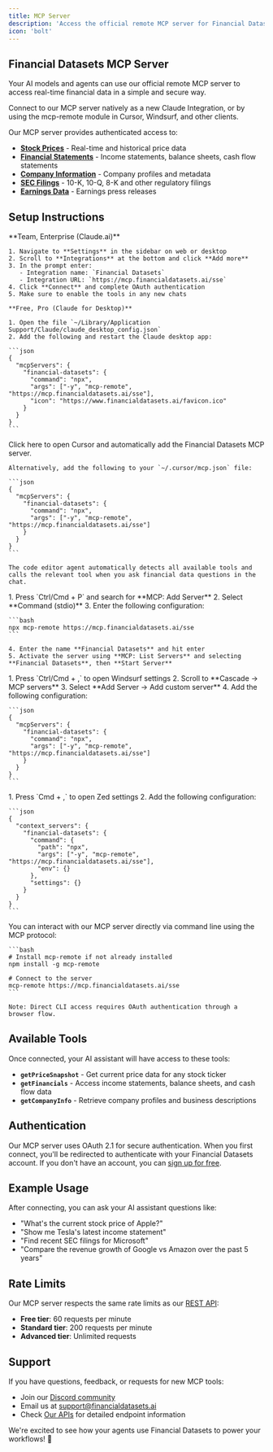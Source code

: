 ```yaml
---
title: MCP Server
description: 'Access the official remote MCP server for Financial Datasets.'
icon: 'bolt'
---
```


## Financial Datasets MCP Server

Your AI models and agents can use our official remote MCP server to access real-time financial data in a simple and secure way.

Connect to our MCP server natively as a new Claude Integration, or by using the mcp-remote module in Cursor, Windsurf, and other clients.

Our MCP server provides authenticated access to:
- **[Stock Prices](/api-reference/endpoint/prices)** - Real-time and historical price data
- **[Financial Statements](/api-reference/endpoint/financials)** - Income statements, balance sheets, cash flow statements  
- **[Company Information](/api-reference/endpoint/company)** - Company profiles and metadata
- **[SEC Filings](/api-reference/endpoint/filings)** - 10-K, 10-Q, 8-K and other regulatory filings
- **[Earnings Data](/api-reference/endpoint/earnings)** - Earnings press releases

## Setup Instructions

<Tabs>
  <Tab title="Claude">
    **Team, Enterprise (Claude.ai)**
    
    1. Navigate to **Settings** in the sidebar on web or desktop
    2. Scroll to **Integrations** at the bottom and click **Add more**
    3. In the prompt enter:
       - Integration name: `Financial Datasets`
       - Integration URL: `https://mcp.financialdatasets.ai/sse`
    4. Click **Connect** and complete OAuth authentication
    5. Make sure to enable the tools in any new chats
    
    **Free, Pro (Claude for Desktop)**
    
    1. Open the file `~/Library/Application Support/Claude/claude_desktop_config.json`
    2. Add the following and restart the Claude desktop app:
    
    ```json
    {
      "mcpServers": {
        "financial-datasets": {
          "command": "npx",
          "args": ["-y", "mcp-remote", "https://mcp.financialdatasets.ai/sse"],
          "icon": "https://www.financialdatasets.ai/favicon.ico"
        }
      }
    }
    ```
  </Tab>
  
  <Tab title="Cursor">
    Click here to open Cursor and automatically add the Financial Datasets MCP server.
    
    Alternatively, add the following to your `~/.cursor/mcp.json` file:
    
    ```json
    {
      "mcpServers": {
        "financial-datasets": {
          "command": "npx",
          "args": ["-y", "mcp-remote", "https://mcp.financialdatasets.ai/sse"]
        }
      }
    }
    ```
    
    The code editor agent automatically detects all available tools and calls the relevant tool when you ask financial data questions in the chat.
  </Tab>
  
  <Tab title="VS Code">
    1. Press `Ctrl/Cmd + P` and search for **MCP: Add Server**
    2. Select **Command (stdio)**
    3. Enter the following configuration:
    
    ```bash
    npx mcp-remote https://mcp.financialdatasets.ai/sse
    ```
    
    4. Enter the name **Financial Datasets** and hit enter
    5. Activate the server using **MCP: List Servers** and selecting **Financial Datasets**, then **Start Server**
  </Tab>
  
  <Tab title="Windsurf">
    1. Press `Ctrl/Cmd + ,` to open Windsurf settings
    2. Scroll to **Cascade -> MCP servers**
    3. Select **Add Server -> Add custom server**
    4. Add the following configuration:
    
    ```json
    {
      "mcpServers": {
        "financial-datasets": {
          "command": "npx",
          "args": ["-y", "mcp-remote", "https://mcp.financialdatasets.ai/sse"]
        }
      }
    }
    ```
  </Tab>
  
  <Tab title="Zed">
    1. Press `Cmd + ,` to open Zed settings
    2. Add the following configuration:
    
    ```json
    {
      "context_servers": {
        "financial-datasets": {
          "command": {
            "path": "npx",
            "args": ["-y", "mcp-remote", "https://mcp.financialdatasets.ai/sse"],
            "env": {}
          },
          "settings": {}
        }
      }
    }
    ```
  </Tab>
  
  <Tab title="CLI">
    You can interact with our MCP server directly via command line using the MCP protocol:
    
    ```bash
    # Install mcp-remote if not already installed
    npm install -g mcp-remote
    
    # Connect to the server
    mcp-remote https://mcp.financialdatasets.ai/sse
    ```
    
    Note: Direct CLI access requires OAuth authentication through a browser flow.
  </Tab>
</Tabs>

## Available Tools

Once connected, your AI assistant will have access to these tools:

- **`getPriceSnapshot`** - Get current price data for any stock ticker
- **`getFinancials`** - Access income statements, balance sheets, and cash flow data
- **`getCompanyInfo`** - Retrieve company profiles and business descriptions

## Authentication

Our MCP server uses OAuth 2.1 for secure authentication. When you first connect, you'll be redirected to authenticate with your Financial Datasets account. If you don't have an account, you can [sign up for free](https://financialdatasets.ai/register).

## Example Usage

After connecting, you can ask your AI assistant questions like:

- "What's the current stock price of Apple?"
- "Show me Tesla's latest income statement"
- "Find recent SEC filings for Microsoft"
- "Compare the revenue growth of Google vs Amazon over the past 5 years"

## Rate Limits

Our MCP server respects the same rate limits as our [REST API](https://www.financialdatasets.ai/pricing):
- **Free tier**: 60 requests per minute
- **Standard tier**: 200 requests per minute 
- **Advanced tier**: Unlimited requests

## Support

If you have questions, feedback, or requests for new MCP tools:

- Join our [Discord community](https://discord.gg/hTtb8wzgSQ)
- Email us at [support@financialdatasets.ai](mailto:support@financialdatasets.ai)
- Check [Our APIs](/api-reference) for detailed endpoint information

We're excited to see how your agents use Financial Datasets to power your workflows! 🚀
